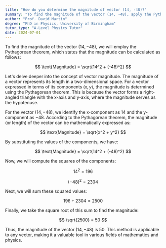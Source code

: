 ```yaml
---
title: "How do you determine the magnitude of vector (14, -48)?"
summary: "To find the magnitude of the vector (14, -48), apply the Pythagorean theorem; √(14² + (-48)²)."
author: "Prof. David Martin"
degree: "PhD in Physics, University of Birmingham"
tutor_type: "A-Level Physics Tutor"
date: 2024-07-01
---
```


To find the magnitude of the vector $(14, -48)$, we will employ the Pythagorean theorem, which states that the magnitude can be calculated as follows:

$$
\text{Magnitude} = \sqrt{14^2 + (-48)^2}
$$

Let's delve deeper into the concept of vector magnitude. The magnitude of a vector represents its length in a two-dimensional space. For a vector expressed in terms of its components $(x, y)$, the magnitude is determined using the Pythagorean theorem. This is because the vector forms a right-angled triangle with the x-axis and y-axis, where the magnitude serves as the hypotenuse.

For the vector $(14, -48)$, we identify the x-component as $14$ and the y-component as $-48$. According to the Pythagorean theorem, the magnitude (or length) of the vector can be mathematically expressed as:

$$
\text{Magnitude} = \sqrt{x^2 + y^2}
$$

By substituting the values of the components, we have:

$$
\text{Magnitude} = \sqrt{14^2 + (-48)^2}
$$

Now, we will compute the squares of the components:

$$
14^2 = 196 
$$

$$
(-48)^2 = 2304 
$$

Next, we will sum these squared values:

$$
196 + 2304 = 2500 
$$

Finally, we take the square root of this sum to find the magnitude:

$$
\sqrt{2500} = 50 
$$

Thus, the magnitude of the vector $(14, -48)$ is $50$. This method is applicable to any vector, making it a valuable tool in various fields of mathematics and physics.
    